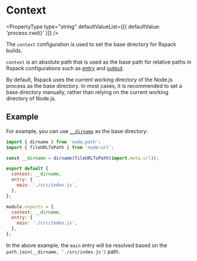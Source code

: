 
<WebpackLicense from="https://webpack.js.org/configuration/entry-context/#context" />

# Context

<PropertyType
  type="string"
  defaultValueList={[{ defaultValue: 'process.cwd()' }]}
/>

The `context` configuration is used to set the base directory for Rspack builds.

`context` is an absolute path that is used as the base path for relative paths in Rspack configurations such as [entry](config/entry) and [output](config/output).

By default, Rspack uses the current working directory of the Node.js process as the base directory. In most cases, it is recommended to set a base directory manually, rather than relying on the current working directory of Node.js.

## Example

For example, you can use [`__dirname`](https://nodejs.org/docs/latest/api/modules.html#__dirname) as the base directory:

<Tabs>
  <Tab label="ESM">

```js title="rspack.config.mjs"
import { dirname } from 'node:path';
import { fileURLToPath } from 'node:url';

const __dirname = dirname(fileURLToPath(import.meta.url));

export default {
  context: __dirname,
  entry: {
    main: './src/index.js',
  },
};
```

  </Tab>
  <Tab label="CJS">

```js title="rspack.config.js"
module.exports = {
  context: __dirname,
  entry: {
    main: './src/index.js',
  },
};
```

  </Tab>
</Tabs>

In the above example, the `main` entry will be resolved based on the `path.join(__dirname, './src/index.js')` path.
